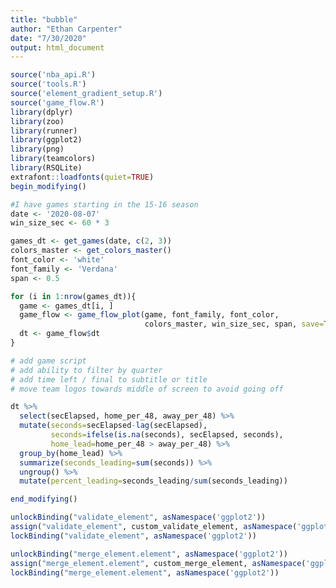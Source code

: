 ```yaml
---
title: "bubble"
author: "Ethan Carpenter"
date: "7/30/2020"
output: html_document
---
```


```r
source('nba_api.R')
source('tools.R')
source('element_gradient_setup.R')
source('game_flow.R')
library(dplyr)
library(zoo)
library(runner)
library(ggplot2)
library(png)
library(teamcolors)
library(RSQLite)
extrafont::loadfonts(quiet=TRUE)
begin_modifying()
```

```r
#I have games starting in the 15-16 season
date <- '2020-08-07'
win_size_sec <- 60 * 3

games_dt <- get_games(date, c(2, 3))
colors_master <- get_colors_master()
font_color <- 'white'
font_family <- 'Verdana'
span <- 0.5

for (i in 1:nrow(games_dt)){
  game <- games_dt[i, ]
  game_flow <- game_flow_plot(game, font_family, font_color, 
                              colors_master, win_size_sec, span, save=TRUE, show=TRUE)
  dt <- game_flow$dt
}

# add game script
# add ability to filter by quarter
# add time left / final to subtitle or title
# move team logos towards middle of screen to avoid going off
```
```r
dt %>%
  select(secElapsed, home_per_48, away_per_48) %>%
  mutate(seconds=secElapsed-lag(secElapsed),
         seconds=ifelse(is.na(seconds), secElapsed, seconds),
         home_lead=home_per_48 > away_per_48) %>%
  group_by(home_lead) %>%
  summarize(seconds_leading=sum(seconds)) %>%
  ungroup() %>%
  mutate(percent_leading=seconds_leading/sum(seconds_leading))
```

```r
end_modifying()
```

```r
unlockBinding("validate_element", asNamespace('ggplot2'))
assign("validate_element", custom_validate_element, asNamespace('ggplot2'))
lockBinding("validate_element", asNamespace('ggplot2'))

unlockBinding("merge_element.element", asNamespace('ggplot2'))
assign("merge_element.element", custom_merge_element, asNamespace('ggplot2'))
lockBinding("merge_element.element", asNamespace('ggplot2'))
```

